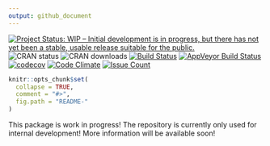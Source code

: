 ```yaml
---
output: github_document
---
```

[![Project Status: WIP – Initial development is in progress, but there has not yet been a stable, usable release suitable for the public.](http://www.repostatus.org/badges/latest/wip.svg)](http://www.repostatus.org/#wip)
![CRAN status](http://www.r-pkg.org/badges/version/classifyr)
![CRAN downloads](http://cranlogs.r-pkg.org/badges/grand-total/classifyr)
[![Build Status](https://travis-ci.org/eribul/classifyr.svg?branch=master)](https://travis-ci.org/eribul/classifyr)
[![AppVeyor Build Status](https://ci.appveyor.com/api/projects/status/github/eribul/classifyr?branch=master&svg=true)](https://ci.appveyor.com/project/eribul/classifyr)
[![codecov](https://codecov.io/gh/eribul/classifyr/branch/master/graph/badge.svg)](https://codecov.io/gh/eribul/classifyr)
[![Code Climate](https://codeclimate.com/github/eribul/classifyr/badges/gpa.svg)](https://codeclimate.com/github/eribul/classifyr)
[![Issue Count](https://codeclimate.com/github/eribul/classifyr/badges/issue_count.svg)](https://codeclimate.com/github/eribul/classifyr)



<!-- README.md is generated from README.Rmd. Please edit that file -->

```r
knitr::opts_chunk$set(
  collapse = TRUE,
  comment = "#>",
  fig.path = "README-"
)
```

This package is work in progress! The repository is currently only used for 
internal development! More information will be available soon!